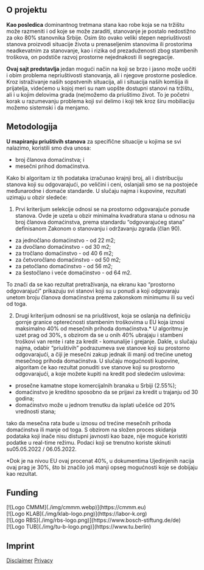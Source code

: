 <section>

## O projektu

**Kao posledica** dominantnog tretmana stana kao robe koja se na tržištu može razmeniti i od koje se može zaraditi, stanovanje je postalo nedostižno za oko 80% stanovnika Srbije. Osim što ovako veliki stepen nepriuštivosti stanova proizvodi situacije života u prenaseljenim stanovima ili prostorima neadkevatnim za stanovanje, kao i rizika od prezaduženosti zbog stambenih troškova, on podstiče razvoj prostorne nejednakosti ili segregacije. 

**Ovaj sajt predstavlja** jedan mogući način na koji se brzo i jasno može uočiti i obim problema nepriuštivosti stanovanja, ali i njegove prostorne posledice. Kroz istraživanje naših sopstvenih situacija, ali i situacija naših komšija ili prijatelja, videćemo u kojoj meri su nam uopšte dostupni stanovi na tržištu, ali i u kojim delovima grada (ne)možemo da priuštimo život. To je početni korak u razumevanju problema koji svi delimo i koji tek kroz širu mobiliaciju možemo sistemski i da menjamo.



## Metodologija

**U mapiranju priuštivih stanova** za specifične situacije u kojima se svi nalazimo, koristili smo dva unosa:

- broj članova domaćinstva; i
- mesečni prihod domaćinstva.

Kako bi algoritam iz tih podataka izračunao krajnji broj, ali i distribuciju stanova koji su odgovarajući, po veličini i ceni, oslanjali smo se na postojeće međunarodne i domaće standarde.
U slučaju najma i kupovine, rezultati uzimaju u obzir sledeće: 

1) Prvi kriterijum selekcije odnosi se na prostorno odgovarajuće ponude stanova. Ovde je uzeta u obzir minimalna kvadratura stana u odnosu na broj članova domaćinstva, prema standardu “odgovarajućeg stana” definisanom Zakonom o stanovanju i održavanju zgrada (član 90). 

- za jednočlano domaćinstvo - od 22 m2;
- za dvočlano domaćinstvo - od 30 m2;
- za tročlano domaćinstvo - od 40 6 m2;
- za četvoročlano domaćinstvo - od 50 m2;
- za petočlano domaćinstvo - od 56 m2;
- za šestočlano i veće domaćinstvo - od 64 m2.

To znači da se kao rezultat pretraživanja, na ekranu kao “prostorno odgovarajući” prikazuju svi stanovi koji su u ponudi a koji odgovaraju unetom broju članova domaćinstva prema zakonskom minimumu ili su veći od toga.

2) Drugi kriterijum odnosni se na priuštivost, koja se oslanja na definiciju gornje granice opterećnosti stambenim troškovima u EU koja iznosi maksimalno 40% od mesečnih prihoda domaćinstva.* U algoritmu je uzet prag od 30%, s obzirom da se u onih 40% ubrajaju i stambeni troškovi van rente i rate za kredit - komunalije i grejanje. Dakle, u slučaju najma, odabir “priuštivih” podrazumeva sve stanove koji su prostorno odgovarajući, a čiji je mesečni zakup jednak ili manji od trećine unetog mesečnog prihoda domaćinstva. U slučaju mogućnosti kupovine, algoritam će kao rezultat ponuditi sve stanove koji su prostorno odgovarajući, a koje možete kupiti na kredit pod sledećim uslovima:

- prosečne kamatne stope komercijalnih branaka u Srbiji (2.55%);
- domaćinstvo je kreditno sposobno da se prijavi za kredit u trajanju od 30 godina;
- domaćinstvo može u jednom trenutku da isplati učešće od 20% vrednosti stana;


tako da mesečna rata bude u iznosu od trećine mesečnih prihoda domaćinstva ili manje od toga.
S obzirom na složen proces skidanja podataka koji inače nisu distupni javnosti kao baze, nije moguće koristiti podatke u real-time režimu. Podaci koji se trenutno koriste skinuti su05.05.2022 / 06.05.2022.


*Dok je na nivou EU ovaj procenat 40%, u dokumentima Ujedinjenih nacija ovaj prag je 30%, što bi značilo još manji opseg mogućnosti koje se dobijaju kao rezultat.

</section>

<section>

## Funding

<div className='images'>
[![Logo CMMM](./img/cmmm.webp)](https://cmmm.eu)<br />
[![Logo KLAB](./img/klab-logo.png)](https://labor-k.org)<br />
[![Logo RBS](./img/rbs-logo.png)](https://www.bosch-stiftung.de/de)<br />
[![Logo TUB](./img/tu-b-logo.png)](https://www.tu.berlin)
</div>
</section>

<section>

## Imprint
[Disclaimer](https://www.tu-berlin.de/servicemenue/impressum/)
[Privacy](https://www.tu-berlin.de/servicemenue/impressum/)

</section>

